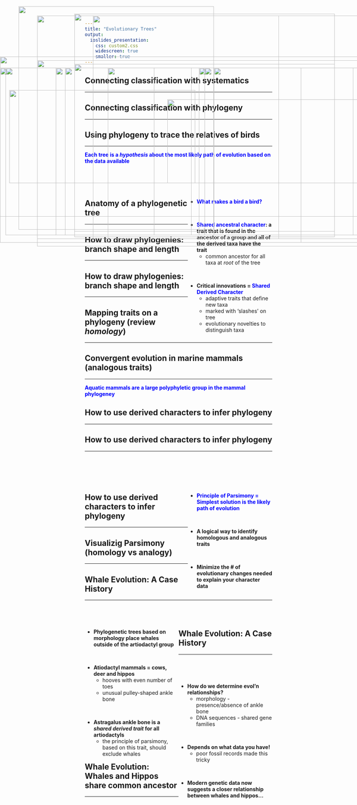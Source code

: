 ```yaml
---
title: "Evolutionary Trees"
output: 
  ioslides_presentation:
    css: custom2.css
    widescreen: true
    smaller: true
---
```


## Connecting classification with systematics
<hr>

<IMG STYLE="position:absolute; TOP:190px; LEFT:15px; WIDTH:500px; HEIGHT:450px" SRC="images/class.jpg">


## Connecting classification with phylogeny
<hr>

<IMG STYLE="position:absolute; TOP:190px; LEFT:15px; WIDTH:500px; HEIGHT:450px" SRC="images/class.jpg">

<IMG STYLE="position:absolute; TOP:190px; LEFT:535px; WIDTH:500px; HEIGHT:450px" SRC="images/phylo.jpg">

## Using phylogeny to trace the relatives of birds
<hr>
<span style="color:blue">**Each tree is a *hypothesis* about the most likely path of evolution based on the data available**</span>


<IMG STYLE="position:absolute; TOP:190px; LEFT:175px; WIDTH:800px; HEIGHT:450px" SRC="images/birdsrelate.jpg">

##
<br/>
<br/>

<div style="float: right ; width: 45%;">
* **<span style="color:blue">What makes a bird a bird?</span>**

<br/>

* **<span style="color:blue">Shared ancestral character</span>: a trait that is found in the ancestor of a group and all of the derived taxa have the trait**
    + common ancestor for all taxa at *root* of the tree

<br/>

* **Critical innovations = <span style="color:blue">Shared Derived Character</span>**
    + adaptive traits that define new taxa
    + marked with 'slashes' on tree
    + evolutionary novelties to distinguish taxa

</div>


<IMG STYLE="position:absolute; TOP:25px; LEFT:50px; WIDTH:525px; HEIGHT:600px" SRC="images/bird_evo.jpg">


## Anatomy of a phylogenetic tree
<hr>

<IMG STYLE="position:absolute; TOP:170px; LEFT:100px; WIDTH:900px; HEIGHT:500px" SRC="images/tree.jpg">

## 

<IMG STYLE="position:absolute; TOP:50px; LEFT:100px; WIDTH:900px; HEIGHT:600px" SRC="images/polytomy.gif">

## How to draw phylogenies: branch shape and length
<hr>

<IMG STYLE="position:absolute; TOP:180px; LEFT:200px; WIDTH:700px; HEIGHT:450px" SRC="images/shape.jpg">

## How to draw phylogenies: branch shape and length
<hr>

<IMG STYLE="position:absolute; TOP:160px; LEFT:0px; WIDTH:1100px; HEIGHT:500px" SRC="images/shape2.png">

## Mapping traits on a phylogeny (review *homology*)
<hr>

<IMG STYLE="position:absolute; TOP:190px; LEFT:150px; WIDTH:800px; HEIGHT:450px" SRC="images/clade.jpg">

## 

<IMG STYLE="position:absolute; TOP:45px; LEFT:200px; WIDTH:700px; HEIGHT:600px" SRC="images/parapoly.jpg">

## Convergent evolution in marine mammals (analogous traits)
<hr>
**<span style="color:blue">Aquatic mammals are a large polyphyletic group in the mammal phylogeney</span>**
<IMG STYLE="position:absolute; TOP:190px; LEFT:290px; WIDTH:520px; HEIGHT:470px" SRC="images/convergent.jpg">

<!-- ##  -->

<!-- <IMG STYLE="position:absolute; TOP:150px; LEFT:50px; WIDTH:1000px; HEIGHT:400px" SRC="images/crabs.png"> -->

## How to use derived characters to infer phylogeny
<hr>

<IMG STYLE="position:absolute; TOP:190px; LEFT:15px; WIDTH:500px; HEIGHT:450px" SRC="images/chractertable.jpg">

## How to use derived characters to infer phylogeny
<hr>
<br/>
<br/>
<br/>
<br/>

<IMG STYLE="position:absolute; TOP:190px; LEFT:15px; WIDTH:500px; HEIGHT:450px" SRC="images/chractertable.jpg">

<div style="float: right; width: 45%;">

* **<span style="color:blue">Principle of Parsimony = Simplest solution is the likely path of evolution</span>**

<br/>

* **A logical way to identify homologous and analogous traits**

<br/>

* **Minimize the # of evolutionary changes needed to explain your character data** 

</div>

## How to use derived characters to infer phylogeny
<hr>

<IMG STYLE="position:absolute; TOP:190px; LEFT:15px; WIDTH:500px; HEIGHT:450px" SRC="images/chractertable.jpg">

<IMG STYLE="position:absolute; TOP:190px; LEFT:550px; WIDTH:500px; HEIGHT:450px" SRC="images/draw.jpg">

## Visualizig Parsimony (homology vs analogy)
<hr>

<IMG STYLE="position:absolute; TOP:190px; LEFT:0px; WIDTH:1100px; HEIGHT:400px" SRC="images/parsimony.jpg">

## Whale Evolution: A Case History
<hr>
<br/>
<br/>

<div style="float: left; width: 50%;">

* **Phylogenetic trees based on morphology place whales outside of the artiodactyl group**

<br/>

* **Atiodactyl mammals = cows, deer and hippos** 
    + hooves with even number of toes
    + unusual pulley-shaped ankle bone

<br/>

* **Astragalus ankle bone is a *shared derived trait* for all artiodactyls**
    + the principle of parsimony, based on this trait, should exclude whales

</div>

<IMG STYLE="position:absolute; TOP:190px; LEFT:575px; WIDTH:400px; HEIGHT:450px" SRC="images/whale1.jpg">


## Whale Evolution: A Case History
<hr>
<br/>
<br/>

<div style="float: right ; width: 50%;">

* **How do we determine evol'n relationships?**
    + morphology - presence/absence of ankle bone
    + DNA sequences - shared gene families

<br/>

* **Depends on what data you have!**
    + poor fossil records made this tricky 

<br/>

* **Modern genetic data now suggests a closer relationship between whales and hippos...**

</div>

<IMG STYLE="position:absolute; TOP:250px; LEFT:25px; WIDTH:500px; HEIGHT:250px" SRC="images/ankle.jpg">

## Whale Evolution: Whales and Hippos share common ancestor
<hr>

<IMG STYLE="position:absolute; TOP:190px; LEFT:15px; WIDTH:400px; HEIGHT:450px" SRC="images/whale2.jpg">

<IMG STYLE="position:absolute; TOP:275px; LEFT:450px; WIDTH:625px; HEIGHT:225px" SRC="images/whale3.jpg">

## 

<IMG STYLE="position:absolute; TOP:50px; LEFT:250px; WIDTH:500px; HEIGHT:600px" SRC="images/treeoflife.jpg">

<!-- ##  -->

<!-- <IMG STYLE="position:absolute; TOP:10px; LEFT:100px; WIDTH:900px; HEIGHT:700px" SRC="images/treeoflife3.jpg"> -->
